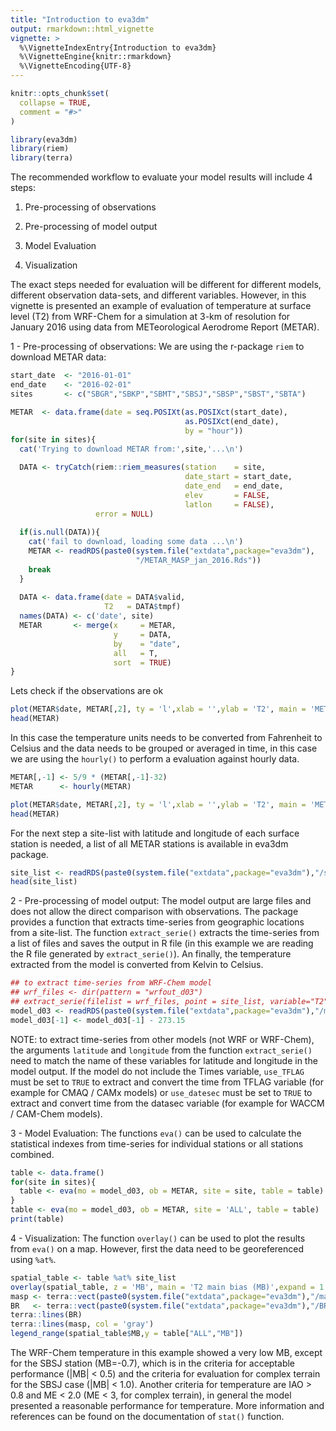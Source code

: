 ```yaml
---
title: "Introduction to eva3dm"
output: rmarkdown::html_vignette
vignette: >
  %\VignetteIndexEntry{Introduction to eva3dm}
  %\VignetteEngine{knitr::rmarkdown}
  %\VignetteEncoding{UTF-8}
---
```


```r
knitr::opts_chunk$set(
  collapse = TRUE,
  comment = "#>"
)
```

```r
library(eva3dm)
library(riem)
library(terra)
```

The recommended workflow to evaluate your model results will include 4 steps:


1. Pre-processing of observations

2. Pre-processing of model output

3. Model Evaluation

4. Visualization

The exact steps needed for evaluation will be different for different models, different observation data-sets, and different variables. However, in this vignette is presented an example of evaluation of temperature at surface level (T2) from WRF-Chem for a simulation at 3-km of resolution for January 2016 using data from METeorological Aerodrome Report (METAR).

1 - Pre-processing of observations:
We are using the r-package `riem` to download METAR data:

```r
start_date  <- "2016-01-01"
end_date    <- "2016-02-01"
sites       <- c("SBGR","SBKP","SBMT","SBSJ","SBSP","SBST","SBTA")

METAR  <- data.frame(date = seq.POSIXt(as.POSIXct(start_date), 
                                       as.POSIXct(end_date), 
                                       by = "hour"))
for(site in sites){
  cat('Trying to download METAR from:',site,'...\n')

  DATA <- tryCatch(riem::riem_measures(station    = site,
                                       date_start = start_date,
                                       date_end   = end_date,
                                       elev       = FALSE,
                                       latlon     = FALSE),
                   error = NULL)
  
  if(is.null(DATA)){
    cat('fail to download, loading some data ...\n')
    METAR <- readRDS(paste0(system.file("extdata",package="eva3dm"),
                            "/METAR_MASP_jan_2016.Rds"))
    break
  }
  
  DATA <- data.frame(date = DATA$valid,
                     T2   = DATA$tmpf)
  names(DATA) <- c('date', site)
  METAR       <- merge(x     = METAR, 
                       y     = DATA, 
                       by    = "date", 
                       all   = T, 
                       sort  = TRUE)
}
```
Lets check if the observations are ok

```r
plot(METAR$date, METAR[,2], ty = 'l',xlab = '',ylab = 'T2', main = 'METAR OBS')
head(METAR)
```
In this case the temperature units needs to be converted from Fahrenheit to Celsius and the data needs to be grouped or averaged in time, in this case we are using the `hourly()` to perform a evaluation against hourly data.
```r

METAR[,-1] <- 5/9 * (METAR[,-1]-32)
METAR      <- hourly(METAR)

plot(METAR$date, METAR[,2], ty = 'l',xlab = '',ylab = 'T2', main = 'METAR processed OBS')
head(METAR)

```

For the next step a site-list with latitude and longitude of each surface station is needed, a list of all METAR stations is available in eva3dm package.
```r
site_list <- readRDS(paste0(system.file("extdata",package="eva3dm"),"/sites_METAR.Rds"))
head(site_list)
```

2 - Pre-processing of model output:
The model output are large files and does not allow the direct comparison with observations. The package provides a function that extracts time-series from geographic locations from a site-list. The function `extract_serie()` extracts the time-series from a list of files and saves the output in R file (in this example we are reading the R file generated by `extract_serie()`). An finally, the temperature extracted from the model is converted from Kelvin to Celsius.
```r
## to extract time-series from WRF-Chem model
## wrf_files <- dir(pattern = "wrfout_d03")
## extract_serie(filelist = wrf_files, point = site_list, variable="T2", prefix="model.d03", field="3d")
model_d03 <- readRDS(paste0(system.file("extdata",package="eva3dm"),"/model.d03.T2.Rds"))
model_d03[-1] <- model_d03[-1] - 273.15
```
NOTE: to extract time-series from other models (not WRF or WRF-Chem), the arguments `latitude` and `longitude` from the function `extract_serie()` need to match the name of these variables for latitude and longitude in the model output. If the model do not include the Times variable, `use_TFLAG` must be set to `TRUE` to extract and convert the time from TFLAG variable (for example for CMAQ / CAMx models) or `use_datesec` must be set to `TRUE` to extract and convert time from the datasec variable (for example for WACCM / CAM-Chem models).

3 - Model Evaluation: 
The functions `eva()` can be used to calculate the statistical indexes from time-series for individual stations or all stations combined.
```r
table <- data.frame()
for(site in sites){
  table <- eva(mo = model_d03, ob = METAR, site = site, table = table)
}
table <- eva(mo = model_d03, ob = METAR, site = 'ALL', table = table)
print(table)
```

4 - Visualization:
The function `overlay()` can be used to plot the results from `eva()` on a map. However, first the data need to be georeferenced using `%at%`.
```r
spatial_table <- table %at% site_list
overlay(spatial_table, z = 'MB', main = 'T2 main bias (MB)',expand = 1.6,lim = 0.1)
masp <- terra::vect(paste0(system.file("extdata",package="eva3dm"),"/masp.shp"))
BR   <- terra::vect(paste0(system.file("extdata",package="eva3dm"),"/BR.shp"))
terra::lines(BR)
terra::lines(masp, col = 'gray')
legend_range(spatial_table$MB,y = table["ALL","MB"])
```
The WRF-Chem temperature in this example showed a very low MB, except for the SBSJ station (MB=-0.7), which is in the criteria for acceptable performance (|MB| < 0.5) and the criteria for evaluation for complex terrain for the SBSJ case (|MB| < 1.0). Another criteria for temperature are IAO > 0.8 and ME < 2.0 (ME < 3, for complex terrain), in general the model presented a reasonable performance for temperature. More information and references can be found on the documentation of `stat()` function.
